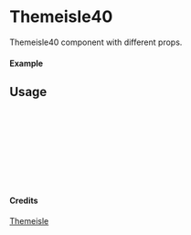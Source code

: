 
<Meta of={Themeisle40} title="Themeisle/Themeisle40" />

# Themeisle40

Themeisle40 component with different props.

#### Example

<Canvas of={Themeisle40.Primary} />

## Usage

```ts
import { Themeisle40 } from "yadl-ui";

const Example = () => {
  return (
      <Themeisle40 />
  );
};

export default Example;
```

#### Credits
[Themeisle](https://themeisle.com/illustrations)
